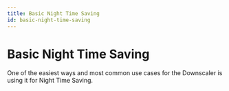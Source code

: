 ```yaml
---
title: Basic Night Time Saving
id: basic-night-time-saving
---
```


# Basic Night Time Saving

One of the easiest ways and most common use cases for the Downscaler is using it for Night Time Saving.
